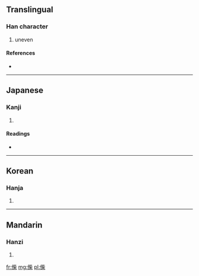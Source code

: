 ==Translingual==

===Han character===
{{Han char|rn=9|rad=人|as=09|sn=11|four=2129<sub>4</sub>|canj=人卜心木 (OYPD)}}

# uneven

====References====
* {{Han ref|kx=0111.190|dkj=00883|dj=0237.160|hdz=10202.070|uh=5068|ud=20584|bh=D85B|bd=55387}}

----

==Japanese==

===Kanji===
{{ja-kanji|grade=|rs=人09}}

# {{defn|lang=ja|sort=人09}}

====Readings====
* {{ja-readings|on=[[し]] (shi)|kun=[[そろわない]] (sorowanai)}}

----

==Korean==

===Hanja===
{{ko-hanja|hangeul=치|rv=chi|mr=ch'i}}

# {{defn|lang=ko|sort=人09}}

----

==Mandarin==

===Hanzi===
{{cmn-hanzi|pin=[[cī]] ([[ci1]])|wg=tz'u<sup>1</sup>}}

# {{defn|lang=cmn|sort=人09}}

[[fr:偨]]
[[mg:偨]]
[[pl:偨]]